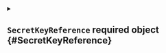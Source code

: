 


<details className="config-field" data-expandable="true">
<summary>

## `SecretKeyReference` <span className="config-field-required" data-required="true">required</span> <span className="config-field-type">object</span> <span className="config-field-default"></span> <span className="config-field-enum"></span> {#SecretKeyReference}



</summary>




<details className="config-field" data-expandable="false" open>
<summary>

### `key` <span className="config-field-required" data-required="true">required</span> <span className="config-field-type">string</span> <span className="config-field-default"></span> <span className="config-field-enum"></span> {#SecretKeyReference-key}



</summary>



</details>



<details className="config-field" data-expandable="true">
<summary>

### `keySecretRef` <span className="config-field-required" data-required="true">required</span> <span className="config-field-type">object</span> <span className="config-field-default"></span> <span className="config-field-enum"></span> {#SecretKeyReference-keySecretRef}



</summary>




<details className="config-field" data-expandable="false" open>
<summary>

#### `name` <span className="config-field-required" data-required="true">required</span> <span className="config-field-type">string</span> <span className="config-field-default"></span> <span className="config-field-enum"></span> {#SecretKeyReference-keySecretRef-name}

name is unique within a namespace to reference a secret resource.

</summary>



</details>



<details className="config-field" data-expandable="false" open>
<summary>

#### `namespace` <span className="config-field-required" data-required="true">required</span> <span className="config-field-type">string</span> <span className="config-field-default"></span> <span className="config-field-enum"></span> {#SecretKeyReference-keySecretRef-namespace}

namespace defines the space within which the secret name must be unique.

</summary>



</details>


</details>


</details>
